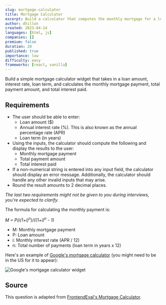 ```yaml
---
slug: mortgage-calculator
title: Mortgage Calculator
excerpt: Build a calculator that computes the monthly mortgage for a loan
author: dhillon
created: 2023-04-14
languages: [html, js]
companies: []
premium: false
duration: 20
published: true
importance: low
difficulty: easy
frameworks: [react, vanilla]
---
```


Build a simple mortgage calculator widget that takes in a loan amount, interest rate, loan term, and calculates the monthly mortgage payment, total payment amount, and total interest paid.

## Requirements

- The user should be able to enter:
  - Loan amount ($)
  - Annual interest rate (%). This is also known as the annual percentage rate (APR)
  - Loan term (in years)
- Using the inputs, the calculator should compute the following and display the results to the user:
  - Monthly mortgage payment
  - Total payment amount
  - Total interest paid
- If a non-numerical string is entered into any input field, the calculator should display an error message. Additionally, the calculator should handle any other invalid inputs that may arise.
- Round the result amounts to 2 decimal places.

_The last two requirements might not be given to you during interviews, you're expected to clarify._

The formula for calculating the monthly payment is:

_*M = P(i(1+i)<sup>n</sup>)/((1+i)<sup>n</sup> - 1)*_

- M: Monthly mortgage payment
- P: Loan amount
- i: Monthly interest rate (APR / 12)
- n: Total number of payments (loan term in years x 12)

Here's an example of [Google's mortgage calculator](https://www.google.com/search?q=mortgage+calculator) (you might need to be in the US for it to appear):

![Google's mortgage calculator widget](/img/questions/mortgage-calculator/google-mortgage-calculator-example.png)

## Source

This question is adapted from [FrontendEval's Mortgage Calculator](https://frontendeval.com/questions/mortgage-calculator).
